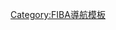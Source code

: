 {{Navbox
| name = 亚洲篮球协会女子队
| title = [[亞洲籃球總會]]女子國家籃球隊
|listclass = hlist
| state = {{{state|autocollapse}}}
| list1 =
* [[阿富汗國家女子籃球隊|阿富汗]]
* [[巴林國家女子籃球隊|巴林]]
* [[孟加拉國家女子籃球隊|孟加拉]]
* [[不丹國家女子籃球隊|不丹]]
* [[汶萊國家女子籃球隊|汶萊]]
* [[柬埔寨國家女子籃球隊|柬埔寨]]
* [[中国国家女子篮球队|中国]]
* [[中華台北女子籃球代表隊|中華台北]]
* [[朝鲜國家女子籃球隊|朝鲜]]
* [[中国香港女子篮球代表队|中国香港]]
* [[印度國家女子籃球隊|印度]]
* [[印尼國家女子籃球隊|印尼]]
* [[伊朗國家女子籃球隊|伊朗]]
* [[伊拉克國家女子籃球隊|伊拉克]]
* [[日本國家女子籃球隊|日本]]
* [[约旦國家女子籃球隊|约旦]]
* [[哈薩克國家女子籃球隊|哈薩克]]
* [[韓國國家女子籃球隊|韓國]]
* [[科威特國家女子籃球隊|科威特]]
* [[吉爾吉斯國家女子籃球隊|吉爾吉斯]]
* [[寮國國家女子籃球隊|寮國]]
* [[黎巴嫩國家女子籃球隊|黎巴嫩]]
* [[中国澳门女子篮球代表队|中国澳门]]
* [[马来西亚国家女子篮球队|马来西亚]]
* [[馬爾地夫國家女子籃球隊|馬爾地夫]]
* [[蒙古国家女子篮球队|蒙古]]
* [[缅甸国家女子篮球队|缅甸]]
* [[尼泊尔国家女子篮球队|尼泊尔]]
* [[阿曼国家女子篮球队|阿曼]]
* [[巴基斯坦国家女子篮球队|巴基斯坦]]
* [[巴勒斯坦国家女子篮球队|巴勒斯坦]]
* [[菲律宾国家女子篮球队|菲律宾]]
* [[卡達國家女子籃球隊|卡達]]
* [[沙烏地阿拉伯國家女子籃球隊|沙烏地阿拉伯]]
* [[新加坡国家女子篮球队|新加坡]]
* [[斯里兰卡国家女子篮球队|斯里兰卡]]
* [[叙利亚国家女子篮球队|叙利亚]]
* [[塔吉克國家女子籃球隊|塔吉克]]
* [[泰国国家女子篮球队|泰国]]
* [[土庫曼國家女子籃球隊|土庫曼]]
* [[阿拉伯聯合大公國國家女子籃球隊|阿拉伯聯合大公國]]
* [[烏茲別克國家女子籃球隊|烏茲別克]]
* [[越南国家女子篮球队|越南]]
* [[葉門國家女子籃球隊|葉門]]
}}<noinclude>
{{collapsible option}}

[[Category:FIBA導航模板]]

</noinclude>